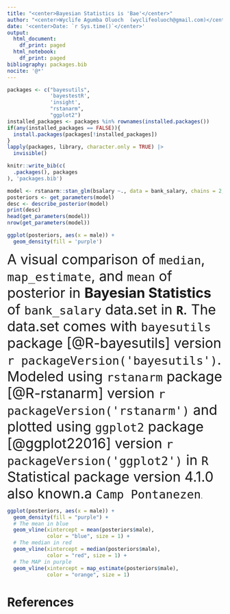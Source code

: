 ```yaml
---
title: "<center>Bayesian Statistics is 'Bae'</center>"
author: "<center>Wyclife Agumba Oluoch  (wyclifeoluoch@gmail.com)</center>"
date: '<center>Date: `r Sys.time()`</center>'
output:
  html_document:
    df_print: paged
  html_notebook:
    df_print: paged
bibliography: packages.bib
nocite: '@*'
---
```


```r
packages <- c("bayesutils",
              'bayestestR',
              'insight',
              "rstanarm",
              "ggplot2")
installed_packages <- packages %in% rownames(installed.packages())
if(any(installed_packages == FALSE)){
  install.packages(packages[!installed_packages])
}
lapply(packages, library, character.only = TRUE) |> 
  invisible()
```

```r
knitr::write_bib(c(
  .packages(), packages
), 'packages.bib')
```


```r
model <- rstanarm::stan_glm(bsalary ~., data = bank_salary, chains = 2, iter = 10000, warmup = 5000)
posteriors <- get_parameters(model)
desc <- describe_posterior(model)
print(desc)
head(get_parameters(model))
nrow(get_parameters(model))
```
```r
ggplot(posteriors, aes(x = male)) +
  geom_density(fill = 'purple')
```
<font size = '6'>A visual comparison of `median`, `map_estimate`, and `mean` of posterior in **Bayesian Statistics** of `bank_salary` data.set in **`R`**. The data.set comes with `bayesutils` package [@R-bayesutils] version `r packageVersion('bayesutils')`. Modeled using `rstanarm` package [@R-rstanarm] version `r packageVersion('rstanarm')` and plotted using `ggplot2` package [@ggplot22016] version `r packageVersion('ggplot2')` in `R` Statistical package version 4.1.0 also known.a `Camp Pontanezen`</font>. 
```r
ggplot(posteriors, aes(x = male)) +
  geom_density(fill = "purple") +
  # The mean in blue
  geom_vline(xintercept = mean(posteriors$male), 
             color = "blue", size = 1) +
  # The median in red
  geom_vline(xintercept = median(posteriors$male), 
             color = "red", size = 1) +
  # The MAP in purple
  geom_vline(xintercept = map_estimate(posteriors$male), 
             color = "orange", size = 1)
```
# References